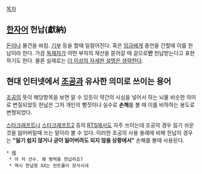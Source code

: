 [[목차]]

== [[한자]]어 헌납(獻納) ==
[[돈]]이나 물건을 바침.
[[기부]] 등을 할때 일컬어진다. 혹은 [[임금]]에게 충언을 간할때 이를 헌납이라 한다.
가끔 [[독재자]]가 어떤 부자의 재산을 뜯어갈 때 겉으로'''만''' 헌납받는다고 표현하기도 한다. 물론 실제로는 [[더 이상의 자세한 설명은 생략한다]]. 


== 현대 인터넷에서 [[조공]]과 유사한 의미로 쓰이는 용어 ==
[[조공]]의 뜻이 해당항목을 보면 알 수 있듯이 약간의 사심을 넣어서 하는 뇌물 비슷한 의미로 변질되었듯 헌납은 그저 개인의 뻘짓이나 실수로 '''손해'''를 볼 때 이를 비하하는 용도로 변형되었다.

[[스타크래프트]]나 [[스타크래프트2]] 등의 [[RTS]]에서도 자주 쓰이는데 조공의 경우 잃기 쉬운 것을 잃어버릴때 쓰는 말이라 볼 수 있다. 이러한 조공의 사용 용례에 비해 헌납의 경우는 '''"잃기 쉽지 않거나 굳이 잃어버려도 되지 않을 상황에서"''' 손해를 볼때 사용된다.


 * [[예]]
  * 아 저 선수. 왜 병력을 헌납하죠?
  * 역시 헌납왕 XX는 컨트롤이 장사시네
